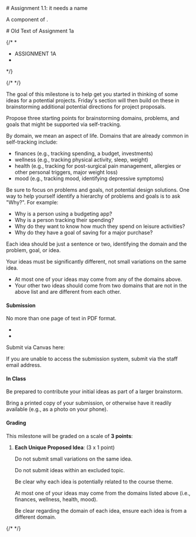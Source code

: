 
<TBD outerComponent="div">
# Assignment 1.1: it needs a name
</TBD>

<UnderDevelopment display={true} />

A component of <SiteLink linkKey={SiteLinks.milestone_1_top}/>.

<TBD outerComponent="div">
# Old Text of Assignment 1a
</TBD>

{/*
  *
  * ASSIGNMENT 1A
  *
  */}

{/* <CollapseProjectMilestone assignment={calendarData.assignments.assignment1a}> */}

The goal of this milestone is to help get you started in thinking of some ideas for a potential projects.
Friday's section will then build on these in brainstorming additional potential directions for project proposals.

Propose three starting points for brainstorming domains, problems, and goals that might be supported via self-tracking.

By domain, we mean an aspect of life. Domains that are already common in self-tracking include:

- finances (e.g., tracking spending, a budget, investments)
- wellness (e.g., tracking physical activity, sleep, weight)
- health (e.g., tracking for post-surgical pain management, allergies or other personal triggers, major weight loss)
- mood (e.g., tracking mood, identifying depressive symptoms)

Be sure to focus on problems and goals, not potential design solutions.
One way to help yourself identify a hierarchy of problems and goals is to ask "Why?". For example:

- Why is a person using a budgeting app?
- Why is a person tracking their spending?
- Why do they want to know how much they spend on leisure activities?
- Why do they have a goal of saving for a major purchase?

Each idea should be just a sentence or two, identifying the domain and the problem, goal, or idea.

Your ideas must be significantly different, not small variations on the same idea.
- At most one of your ideas may come from any of the domains above.
- Your other two ideas should come from two domains that are not in the above list and are different from each other.

<ExcludedTopics />

#### Submission

No more than one page of text in PDF format.

- <IndividualAssignment />

- <ClarityAndPresentationReference />

Submit via Canvas here:

<AssignmentSubmitCanvasLink assignmentKey={calendarData.assignments.assignment_1_1} />

If you are unable to access the submission system, submit via the staff email address.

#### In Class

Be prepared to contribute your initial ideas as part of a larger brainstorm.

Bring a printed copy of your submission, or otherwise have it readily available (e.g., as a photo on your phone).

#### Grading

This milestone will be graded on a scale of __3 points__:

1. __Each Unique Proposed Idea__: (3 x 1 point)

   Do not submit small variations on the same idea.

   Do not submit ideas within an excluded topic.

   Be clear why each idea is potentially related to the course theme.

   At most one of your ideas may come from the domains listed above (i.e., finances, wellness, health, mood).

   Be clear regarding the domain of each idea, ensure each idea is from a different domain.

{/* </CollapseProjectMilestone> */}
